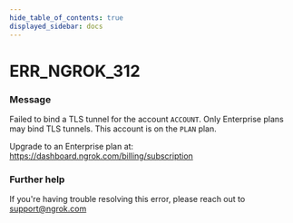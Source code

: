```yaml
---
hide_table_of_contents: true
displayed_sidebar: docs
---
```



# ERR_NGROK_312

### Message

Failed to bind a TLS tunnel for the account `ACCOUNT`.
Only Enterprise plans may bind TLS tunnels.
This account is on the `PLAN` plan.

Upgrade to an Enterprise plan at: https://dashboard.ngrok.com/billing/subscription

<ErrorDetails error="err_ngrok_312" />

### Further help

If you're having trouble resolving this error, please reach out to [support@ngrok.com](mailto:support@ngrok.com?subject=Help%20with%20ERR_NGROK_312)
